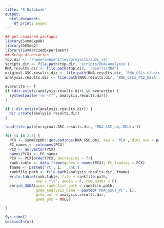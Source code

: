 ```yaml
---
title: "R Notebook"
output:
  html_document:
    df_print: paged
---
```




```r

## get required packages
library(SummExpDR)
library(DESeq2)
library(SummarizedExperiment)
## Setup directories
top.dir <- '/home/owenwhitley/projects/su2c_v2/'
scripts.dir <- file.path(top.dir, 'scripts/RNA/analysis')
RNA.results.dir <- file.path(top.dir, 'results/RNA')
original.GSC.results.dir <- file.path(RNA.results.dir, 'RNA_GSCs_clustering')
analysis.results.dir <- file.path(RNA.results.dir, 'RNA_GSCs_PC2_GSEA')

overwrite <- T
if (dir.exists(analysis.results.dir) && overwrite) {
  system(paste('rm -rf', analysis.results.dir))
}

if (!dir.exists(analysis.results.dir)) {
  dir.create(analysis.results.dir)
}

```


``` r
load(file.path(original.GSC.results.dir, 'RNA_GSC_obj.RData'))

for (i in 2:3) {
  PCX <- SummExpDR::getLoadings(RNA.GSC.obj, key = 'PCA', dims_use = paste0('PC', i))
  PC_names <- colnames(PCX)
  PCX <- as.vector(PCX)
  names(PCX) <- PC_names
  PCX <- PCX[order(PCX, decreasing = T)]
  rank.table <- data.frame(genes = names(PCX), PC_loading = PCX)
  fname <- paste0('PC', i, '.rnk')
  rankfile.path <- file.path(analysis.results.dir, fname)
  write.table(rank.table, file = rankfile.path, 
              sep = "\t", quote = F, row.names = F)
  enrich_GSEA(gsea_rank_list_path = rankfile.path,
              gsea_analysis_name = paste0('RNA_GSCs_PC', i),
              gsea_out = analysis.results.dir,
              gsea_gmx = NULL)

}


```

``` r
Sys.time()
sessionInfo()
```
